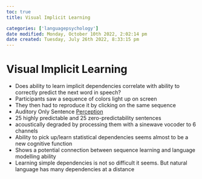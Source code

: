 ```yaml
---
toc: true
title: Visual Implicit Learning

categories: ['languagepsychology']
date modified: Monday, October 10th 2022, 2:02:14 pm
date created: Tuesday, July 26th 2022, 8:33:15 pm
---
```


# Visual Implicit Learning
- Does ability to learn implicit dependencies correlate with ability to correctly predict the next word in speech?
- Participants saw a sequence of colors light up on screen
- They then had to reproduce it by clicking on the same sequence
- Auditory Only Sentence [Perception](Perception.qmd)
- 25 highly predictable and 25 zero-predictability sentences
- acoustically degraded by processing them with a sinewave vocoder to 6 channels
- Ability to pick up/learn statistical dependencies seems almost to be a new cognitive function
- Shows a potential connection between sequence learning and language modelling ability
- Learning simple dependencies is not so difficult it seems. But natural language has many dependencies at a distance



